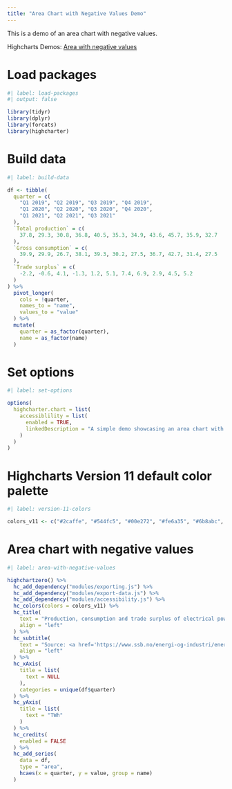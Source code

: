 ```yaml
---
title: "Area Chart with Negative Values Demo"
---
```


This is a demo of an area chart with negative values.

Highcharts Demos: [Area with negative values](https://www.highcharts.com/demo/area-negative)

# Load packages

```r
#| label: load-packages
#| output: false

library(tidyr)
library(dplyr)
library(forcats)
library(highcharter)
```

# Build data

```r
#| label: build-data

df <- tibble(
  quarter = c(
    "Q1 2019", "Q2 2019", "Q3 2019", "Q4 2019", 
    "Q1 2020", "Q2 2020", "Q3 2020", "Q4 2020", 
    "Q1 2021", "Q2 2021", "Q3 2021"
  ),
  `Total production` = c(
    37.8, 29.3, 30.8, 36.8, 40.5, 35.3, 34.9, 43.6, 45.7, 35.9, 32.7
  ),
  `Gross consumption` = c(
    39.9, 29.9, 26.7, 38.1, 39.3, 30.2, 27.5, 36.7, 42.7, 31.4, 27.5
  ),
  `Trade surplus` = c(
    -2.2, -0.6, 4.1, -1.3, 1.2, 5.1, 7.4, 6.9, 2.9, 4.5, 5.2
  )
) %>% 
  pivot_longer(
    cols = !quarter,
    names_to = "name",
    values_to = "value"
  ) %>% 
  mutate(
    quarter = as_factor(quarter),
    name = as_factor(name)
  )
```

# Set options

```r
#| label: set-options

options(
  highcharter.chart = list(
    accessiblility = list(
      enabled = TRUE,
      linkedDescription = "A simple demo showcasing an area chart with negative values and multiple data series. Note that interacting with one data series will dim the others, making it easier to distinguish between them."
    )
  )
)
```

# Highcharts Version 11 default color palette

```r
#| label: version-11-colors

colors_v11 <- c("#2caffe", "#544fc5", "#00e272", "#fe6a35", "#6b8abc", "#d568fb", "#2ee0ca", "#fa4b42", "#feb56a", "#91e8e1")
```

# Area chart with negative values

```r
#| label: area-with-negative-values

highchartzero() %>% 
  hc_add_dependency("modules/exporting.js") %>%
  hc_add_dependency("modules/export-data.js") %>%
  hc_add_dependency("modules/accessibility.js") %>%
  hc_colors(colors = colors_v11) %>% 
  hc_title(
    text = "Production, consumption and trade surplus of electrical power",
    align = "left"
  ) %>% 
  hc_subtitle(
    text = "Source: <a href='https://www.ssb.no/energi-og-industri/energi/statistikk/elektrisitet/artikler/lavere-kraftproduksjon'>SSB</a>",
    align = "left"
  ) %>% 
  hc_xAxis(
    title = list(
      text = NULL
    ),
    categories = unique(df$quarter)
  ) %>% 
  hc_yAxis(
    title = list(
      text = "TWh"
    )
  ) %>% 
  hc_credits(
    enabled = FALSE
  ) %>% 
  hc_add_series(
    data = df,
    type = "area",
    hcaes(x = quarter, y = value, group = name)
  ) 
```
